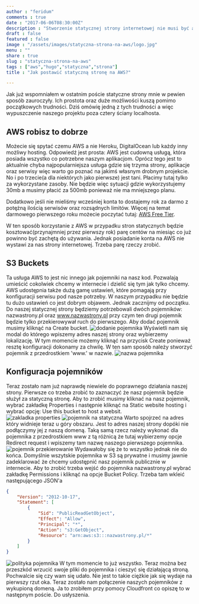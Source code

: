 ```yaml
---
author : "feridum"
comments : true
date : "2017-06-06T08:30:00Z"
description : "Stworzenie statycznej strony internetowej nie musi być ani ciężkie ani drogie"
draft : false
featured : false
image : "/assets/images/statyczna-strona-na-aws/logo.jpg"
menu : ""
share : true
slug : "statyczna-strona-na-aws"
tags : ["aws","hugo","statyczna","strona"]
title : "Jak postawić statyczną stronę na AWS?"

---
```



Jak już wspomniałem w ostatnim poście statyczne strony mnie w pewien sposób zauroczyły. Ich prostota oraz duże możliwości kuszą pomimo początkowych trudności. Dziś omówię jedną z tych trudności a więc wypuszczenie naszego projektu poza cztery ściany localhosta.


## AWS robisz to dobrze 

Możecie się spytać czemu AWS a nie Heroku, DigitalOcean lub każdy inny możliwy hosting. Odpowiedź jest prosta: AWS jest cudowną usługą, która posiada wszystko co potrzebne naszym aplikacjom. Oprócz tego jest to aktualnie chyba najpopularniejsza usługa gdzie się trzyma strony, aplikacje oraz serwisy więc warto go poznać na jakimś własnym drobnym projekcie. No i po trzecie(a dla niektórych jako pierwsze) jest tani. Płacimy tutaj tylko za wykorzystane zasoby. Nie będzie więc sytuacji gdzie wykorzystujemy 30mb a musimy płacić za 500mb ponieważ nie ma mniejszego planu.

Dodatkowo jeśli nie mieliśmy wcześniej konta to dostajemy rok za darmo z potężną ilością serwisów oraz rozsądnych limitów. Więcej na temat darmowego pierwszego roku możecie poczytać tutaj: [AWS Free Tier](https://aws.amazon.com/free/).

W ten sposób korzystanie z AWS w przypadku stron statycznych będzie kosztować(przynajmniej przez pierwszy rok) parę centów na miesiąc co już powinno być zachętą do używania. Jednak posiadanie konta na AWS nie wystawi za nas strony internetowej. Trzeba parę rzeczy zrobić.

## S3 Buckets

Ta usługa AWS to jest nic innego jak pojemniki na nasz kod. Pozwalają umieścić cokolwiek chcemy w internecie i dzielić się tym jak tylko chcemy. AWS udostępnia także dużą gamę ustawień, które pomagają przy konfiguracji serwisu pod nasze potrzeby. W naszym przypadku nie będzie tu dużo ustawień co jest dobrym objawem. Jednak zacznijmy od początku. Do naszej statycznej strony będziemy potrzebowali dwóch pojemników: nazwastrony.pl oraz www.nazwastrony.pl przy czym ten drugi pojemnik będzie tylko przekierowywał ruch do pierwszego. Aby dodać pojemnik musimy kliknąć na Create bucket. 
![dodanie pojemnika](/assets/images/statyczna-strona-na-aws/tworzenie_pojemnika.png)
Wyświetli nam się modal do którego wpiszemy adres naszej strony oraz wybierzemy lokalizację. W tym momencie możemy kliknąć na przycisk Create ponieważ resztę konfiguracji dokonamy za chwilę. W ten sam sposób należy stworzyć pojemnik z przedrostkiem 'www.' w nazwie.
![nazwa pojemnika](/assets/images/statyczna-strona-na-aws/nazwa_pojemnika.png)
## Konfiguracja pojemników

Teraz zostało nam już naprawdę niewiele do poprawnego działania naszej strony. Pierwsze co trzeba zrobić to zaznaczyć że nasz pojemnik będzie służył za statyczną stronę. Aby to zrobić musimy kliknać na nasz pojemnik, wybrać zakładkę Properties i następnie kliknąć na Static website hosting i wybrać opcję: Use this bucket to host a websit.  
![zakladka properties](/assets/images/statyczna-strona-na-aws/zakladka_properties.png)
![pojemnik na statyczna](/assets/images/statyczna-strona-na-aws/statyczna.png)
Warto spojrzeć na adres który widnieje teraz u góry obszaru. Jest to adres naszej strony dopóki nie podłączymy jej z naszą domeną. Taką samą rzecz należy wykonać dla pojemnika z przedrostkiem www z tą różnicą że tutaj wybierzemy opcje Redirect request i wpiszemy tam nazwę naszego pierwszego pojemnika. 
![pojemnik przekierowanie](/assets/images/statyczna-strona-na-aws/przekierowanie.png)
Wydawałoby się że to wszystko jednak nie do końca. Domyślnie wszytskie pojemnika w S3 są prywatne i musimy jawnie zadeklarować że chcemy udostępnić nasz pojemnik publicznie w internecie. Aby to zrobić trzeba wejść do pojemnika nazwastrony.pl wybrać zakładkę Permissions i kliknąć na opcje Bucket Policy. Trzeba tam wkleić następującego JSON'a

```json
{
    "Version": "2012-10-17",
    "Statement": [
        {
            "Sid": "PublicReadGetObject",
            "Effect": "Allow",
            "Principal": "*",
            "Action": "s3:GetObject",
            "Resource": "arn:aws:s3:::nazwastrony.pl/*"
        }
    ]
}
```           
![polityka pojemnika](/assets/images/statyczna-strona-na-aws/polityka.png)
W tym momencie to już wszystko. Teraz można bez przeszkód wrzucić swoje pliki do pojemnika i cieszyć się działającą stroną. Pochwalcie się czy wam się udało. Nie jest to takie ciężkie jak się wydaje na pierwszy rzut oka. Teraz zostało nam połączenie naszych pojemników z wykupioną domeną. Ja to zrobiłem przy pomocy Cloudfront co opiszę to w następnym poście. Do usłyszenia. 
